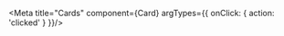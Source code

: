 
<Meta title="Cards" component={Card} argTypes={{ onClick: { action: 'clicked' } }}/>




<Canvas>
    <Story
        name="Available Mentor Card"
    >
    <UserProvider>
        <Card
            mentor={{
                _id: 1,
                email: "brentmclark@gmail.com",
                username: "brentmclark",
                roles: ["Mentor"],
                avatar: "data:image/png;base64,iVBORw0KGgoAAAANSUhEUgAAAC0AAAAtBAMAAADINP+pAAAAG1BMVEXMzMyWlpa+vr6xsbG3t7fFxcWqqqqjo6OcnJzvcxCxAAAACXBIWXMAAA7EAAAOxAGVKw4bAAAANElEQVQ4jWNgGAUjGDCZpcBJZMBsgiCRgat5M4OJAohEBYlCigzhYBINGCcD1YPIUTCsAADs9gb4p4yG2QAAAABJRU5ErkJggg==",
                name: 'Brent M. Clark',
                country: 'US',
                description: "Totally Awesome!",
                tags: ["Reactjs", "node", "javascript"],
                title: "OSS Engineer at Coding Coach",
                channels: null,
                available: true
            }}
            isFav={false}
        />
    </UserProvider>
    </Story>
</Canvas>
